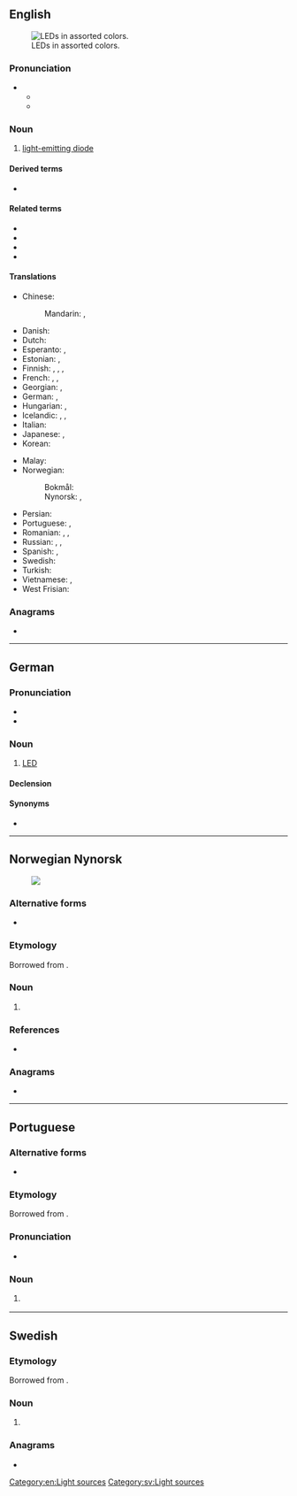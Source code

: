 {{also|led|leð}}
==English==
{{wikipedia}}
[[File:LEDs.jpg|thumb|right|LEDs in assorted colors.]]

===Pronunciation===
* {{IPA|en|/ɛl.iː.ˈdiː/|/lɛd/}}
** {{audio|en|LL-Q1860 (eng)-Vealhurl-LED1.wav|Audio (UK)}}
** {{audio|en|LL-Q1860 (eng)-Vealhurl-LED2.wav|Audio (UK)}}

===Noun===
{{en-noun}}

# [[light-emitting diode]]

====Derived terms====
* {{l|en|OLED}}

====Related terms====
* {{l|en|CRT}}
* {{l|en|LCD}}
* {{l|en|TFT}}
* {{l|en|VDU}}

====Translations====
{{trans-top|light-emitting diode}}
* Chinese:
*: Mandarin: {{t+|cmn|發光二極管|sc=Hani}}, {{t+|cmn|发光二极管|tr=fāguāng èrjíguǎn|sc=Hani}}
* Danish: {{t|da|lysdiode|c}}
* Dutch: {{t+|nl|led|m}}
* Esperanto: {{t|eo|LED}}, {{t|eo|lum-eliganta diodo}}
* Estonian: {{t+|et|valgusdiood}}, {{t+|et|LED}}
* Finnish: {{t+|fi|hohtodiodi}}, {{t+|fi|loistediodi}}, {{t+|fi|LED}}, {{t+|fi|ledi}} {{qualifier|colloquial}}
* French: {{t+|fr|diode électroluminescente|f}}, {{t+|fr|DEL|f}}, {{t+|fr|LED|f}}
* Georgian: {{t|ka|შუქდიოდი}}, {{t|ka|მანათობელი დიოდი}}
* German: {{t+|de|LED|f}}, {{t+|de|Leuchtdiode|f}}
* Hungarian: {{t+|hu|LED}}, {{t+|hu|fénykibocsátó dióda}}
* Icelandic: {{t|is|ljósdíóða|f}}, {{t|is|ljóstvistur|m}}, {{t|is|ljóstvískaut|n}}
* Italian: {{t+|it|LED|m}}
* Japanese: {{t+|ja|発光ダイオード|tr=hakkō daiōdo|sc=Jpan}}, {{t+|ja|LED}}
* Korean: {{t|ko|발광 다이오드}}
{{trans-mid}}
* Malay: {{t|ms|diod pemancar cahaya}}
* Norwegian:
*: Bokmål: {{t|nb|lysdiode|m}}
*: Nynorsk: {{t|nn|lysdiode|m}}, {{t|nn|ljosdiode|m}}
* Persian: {{t|fa|ال‌ای‌دی|tr=el-i-di|sc=fa-Arab}}
* Portuguese: {{t+|pt|LED|m}}, {{t|pt|díodo emissor de luz|m}}
* Romanian: {{t|ro|diodă luminoasă|f}}, {{t|ro|LED|n}}, {{t|ro|diodă emitentă de lumină|f}}
* Russian: {{t|ru|СД|m}}, {{t|ru|СИД|m}}, {{t+|ru|светодио́д|m}}
* Spanish: {{t|es|diodo luminoso|m}}, {{t+|es|led|m}}
* Swedish: {{t+|sv|lysdiod|c}}
* Turkish: {{t+|tr|ışık yayan ikizuç}}
* Vietnamese: {{t|vi|ống hai cực phát quang}}, {{t|vi|đèn ống hai cực}}
* West Frisian: {{t|fy|dioade-lampke|n}}
{{trans-bottom}}

===Anagrams===
* {{anagrams|en|a=del|'eld|DLE|Del|Del.|EDL|LDE|del|del.|eld}}

[[Category:en:Light sources]]

----

==German==

===Pronunciation===
* {{IPA|en|/ˌɛl ˌeː ˈdeː/}}
* {{audio|de|De-LED.ogg|Audio}}

===Noun===
{{de-noun|f|LED|LEDs}}

# [[#English|LED]] {{gloss|light-emitting diode}}

====Declension====
{{de-decl-noun-f|s}}

====Synonyms====
* {{l|de|Leuchtdiode}}

----

==Norwegian Nynorsk==
{{wikipedia|lang=nn|lysdiode}}
[[File:RBG-LED.jpg|thumb|]]

===Alternative forms===
* {{alter|nn|led||alternative case spelling}}

===Etymology===
Borrowed from {{bor|nn|en|LED||light-emitting diode}}.

===Noun===
{{nn-noun-m1|LED-}}

# {{l|en|LED}} {{gloss|light-emitting diode}}

===References===
* {{R:The Nynorsk Dictionary}}

===Anagrams===
* {{anagrams|nn|a=del|del|edl|eld|led}}

----

==Portuguese==

===Alternative forms===
* {{l|pt|led}}

===Etymology===
Borrowed from {{bor|pt|en|LED}}.

===Pronunciation===
* {{a|Brazil}} {{IPA|pt|/ˈlɛd͡ʒ/}}

===Noun===
{{pt-noun|m|s}}

# {{l|en|LED}} {{gloss|light-emitting diode}}
#: {{syn|pt|díodo emissor de luz}}

----

==Swedish==

===Etymology===
Borrowed from {{bor|sv|en|LED}}.

===Noun===
{{sv-noun|c}}

# {{l|en|LED}} {{gloss|light-emitting diode}}

===Anagrams===
* {{anagrams|sv|a=del|del|eld}}

[[Category:sv:Light sources]]